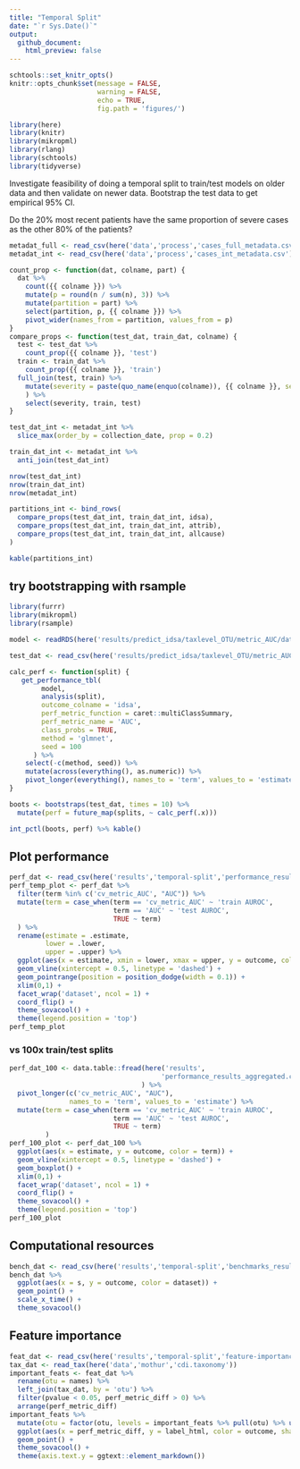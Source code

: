 ```yaml
---
title: "Temporal Split"
date: "`r Sys.Date()`"
output: 
  github_document:
    html_preview: false
---
```


```r
schtools::set_knitr_opts()
knitr::opts_chunk$set(message = FALSE,
                      warning = FALSE,
                      echo = TRUE,
                      fig.path = 'figures/')
```

```r
library(here)
library(knitr)
library(mikropml)
library(rlang)
library(schtools)
library(tidyverse)
```

Investigate feasibility of doing a temporal split to train/test models on older data
and then validate on newer data. 
Bootstrap the test data to get empirical 95% CI.

Do the 20% most recent patients have the same proportion of severe cases as the 
other 80% of the patients?

```r
metadat_full <- read_csv(here('data','process','cases_full_metadata.csv'))
metadat_int <- read_csv(here('data','process','cases_int_metadata.csv'))
```

```r
count_prop <- function(dat, colname, part) {
  dat %>% 
    count({{ colname }}) %>% 
    mutate(p = round(n / sum(n), 3)) %>% 
    mutate(partition = part) %>% 
    select(partition, p, {{ colname }}) %>% 
    pivot_wider(names_from = partition, values_from = p)
}
compare_props <- function(test_dat, train_dat, colname) {
  test <- test_dat %>% 
    count_prop({{ colname }}, 'test')
  train <- train_dat %>% 
    count_prop({{ colname }}, 'train')
  full_join(test, train) %>% 
    mutate(severity = paste(quo_name(enquo(colname)), {{ colname }}, sep = "_")
    ) %>% 
    select(severity, train, test)
}
```


```r
test_dat_int <- metadat_int %>% 
  slice_max(order_by = collection_date, prop = 0.2)

train_dat_int <- metadat_int %>% 
  anti_join(test_dat_int)

nrow(test_dat_int)
nrow(train_dat_int)
nrow(metadat_int)

partitions_int <- bind_rows(
  compare_props(test_dat_int, train_dat_int, idsa),
  compare_props(test_dat_int, train_dat_int, attrib),
  compare_props(test_dat_int, train_dat_int, allcause)
) 

kable(partitions_int)
```

## try bootstrapping with rsample

```r
library(furrr)
library(mikropml)
library(rsample)

model <- readRDS(here('results/predict_idsa/taxlevel_OTU/metric_AUC/dataset_int/trainfrac_0.8/temporal-split/glmnet_100_model.Rds'))

test_dat <- read_csv(here('results/predict_idsa/taxlevel_OTU/metric_AUC/dataset_int/trainfrac_0.8/temporal-split/glmnet_100_test-data.csv'))

calc_perf <- function(split) {
   get_performance_tbl(
        model,
        analysis(split),
        outcome_colname = 'idsa',
        perf_metric_function = caret::multiClassSummary,
        perf_metric_name = 'AUC',
        class_probs = TRUE,
        method = 'glmnet',
        seed = 100
      ) %>% 
    select(-c(method, seed)) %>% 
    mutate(across(everything(), as.numeric)) %>% 
    pivot_longer(everything(), names_to = 'term', values_to = 'estimate')
}

boots <- bootstraps(test_dat, times = 10) %>% 
  mutate(perf = future_map(splits, ~ calc_perf(.x)))

int_pctl(boots, perf) %>% kable()
```

## Plot performance

```r
perf_dat <- read_csv(here('results','temporal-split','performance_results.csv'))
perf_temp_plot <- perf_dat %>% 
  filter(term %in% c('cv_metric_AUC', "AUC")) %>%
  mutate(term = case_when(term == 'cv_metric_AUC' ~ 'train AUROC',
                          term == 'AUC' ~ 'test AUROC',
                          TRUE ~ term)
  ) %>% 
  rename(estimate = .estimate,
         lower = .lower,
         upper = .upper) %>% 
  ggplot(aes(x = estimate, xmin = lower, xmax = upper, y = outcome, color = term)) +
  geom_vline(xintercept = 0.5, linetype = 'dashed') +
  geom_pointrange(position = position_dodge(width = 0.1)) +
  xlim(0,1) +
  facet_wrap('dataset', ncol = 1) +
  coord_flip() +
  theme_sovacool() +
  theme(legend.position = 'top')
perf_temp_plot 
```

### vs 100x train/test splits

```r
perf_dat_100 <- data.table::fread(here('results', 
                                      'performance_results_aggregated.csv')
                                 ) %>% 
  pivot_longer(c('cv_metric_AUC', "AUC"), 
               names_to = 'term', values_to = 'estimate') %>% 
  mutate(term = case_when(term == 'cv_metric_AUC' ~ 'train AUROC',
                          term == 'AUC' ~ 'test AUROC',
                          TRUE ~ term)
         ) 
perf_100_plot <- perf_dat_100 %>% 
  ggplot(aes(x = estimate, y = outcome, color = term)) +
  geom_vline(xintercept = 0.5, linetype = 'dashed') +
  geom_boxplot() +
  xlim(0,1) +
  facet_wrap('dataset', ncol = 1) +
  coord_flip() +
  theme_sovacool() +
  theme(legend.position = 'top')
perf_100_plot
```


## Computational resources

```r
bench_dat <- read_csv(here('results','temporal-split','benchmarks_results.csv'))
bench_dat %>% 
  ggplot(aes(x = s, y = outcome, color = dataset)) +
  geom_point() +
  scale_x_time() +
  theme_sovacool()
```

## Feature importance

```r
feat_dat <- read_csv(here('results','temporal-split','feature-importance_results.csv'))
tax_dat <- read_tax(here('data','mothur','cdi.taxonomy'))
important_feats <- feat_dat %>% 
  rename(otu = names) %>% 
  left_join(tax_dat, by = 'otu') %>% 
  filter(pvalue < 0.05, perf_metric_diff > 0) %>% 
  arrange(perf_metric_diff)
important_feats %>% 
  mutate(otu = factor(otu, levels = important_feats %>% pull(otu) %>% unique())) %>% 
  ggplot(aes(x = perf_metric_diff, y = label_html, color = outcome, shape = dataset)) +
  geom_point() +
  theme_sovacool() +
  theme(axis.text.y = ggtext::element_markdown())
```

